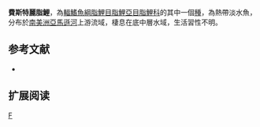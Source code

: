 {{Speciesbox 
| taxon = Astyanax festae
| status = NE
| status_system = IUCN3.1
| authority =  [[Boulenger|Boulenger]], 1898
| synonyms = *''Tetragonopterus festae''<br /><small>Boulenger, 1898</small>
}}
'''費斯特麗脂鯉'''，為[[輻鰭魚綱|輻鰭魚綱]][[脂鯉目|脂鯉目]][[脂鯉亞目|脂鯉亞目]][[脂鯉科|脂鯉科]]的其中一個[[種|種]]，為熱帶淡水魚，分布於[[南美洲|南美洲]][[亞馬遜河|亞馬遜河]]上游流域，棲息在底中層水域，生活習性不明。

==参考文献==
{{refbegin}}
*{{FishBase_species|genus=Astyanax|species=festae|year=2013|month=11}}
{{refend}}

== 扩展阅读 ==
{{refbegin}}
{{wikispecies-inline|Astyanax festae|費斯特麗脂鯉}}
{{refend}}
{{Taxonbar|from=Q2888505}}

[[Category:麗脂鯉屬|F]]


{{魚類小作品}}